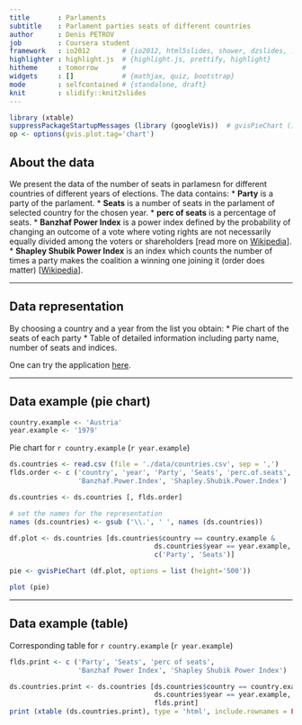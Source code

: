 ```yaml
---
title       : Parlaments
subtitle    : Parlament parties seats of different countries
author      : Denis PETROV
job         : Coursera student
framework   : io2012        # {io2012, html5slides, shower, dzslides, ...}
highlighter : highlight.js  # {highlight.js, prettify, highlight}
hitheme     : tomorrow      # 
widgets     : []            # {mathjax, quiz, bootstrap}
mode        : selfcontained # {standalone, draft}
knit        : slidify::knit2slides
---
```


<style>
strong {
  font-weight: bold;
}
</style>

```r
library (xtable)
suppressPackageStartupMessages (library (googleVis))  # gvisPieChart ()
op <- options(gvis.plot.tag='chart')
```


## About the data

We present the data of the number of seats in parlamesn for different countries 
of different years of elections.
The data contains:
* __Party__ is a party of the parlament.
* __Seats__ is a number of seats in the parlament of selected country for 
the chosen year.
* __perc of seats__ is a percentage of seats.
* __Banzhaf Power Index__ is a power index defined by the probability of 
changing an outcome of a vote where voting rights are not necessarily equally 
divided among the voters or shareholders 
[read more on 
<a href="http://en.wikipedia.org/wiki/Banzhaf_power_index">Wikipedia</a>].
* __Shapley Shubik Power Index__ is an index which counts the number 
of times a party makes the coalition a winning one joining it 
(order does matter)
[[Wikipedia](http://en.wikipedia.org/wiki/Shapley%E2%80%93Shubik_power_index)].

---

## Data representation

By choosing a country and a year from the list you obtain:
* Pie chart of the seats of each party
* Table of detailed information including party name, number of seats and 
indices.

One can try the application 
[here](https://petrov.shinyapps.io/my_coef_coursera/).

---

## Data example (pie chart)

```r
country.example <- 'Austria'
year.example <- '1979'
```

Pie chart for `r country.example` (`r year.example`)

```r

ds.countries <- read.csv (file = './data/countries.csv', sep = ',')
flds.order <- c ('country', 'year', 'Party', 'Seats', 'perc.of.seats', 
                 'Banzhaf.Power.Index', 'Shapley.Shubik.Power.Index')

ds.countries <- ds.countries [, flds.order]

# set the names for the representation
names (ds.countries) <- gsub ('\\.', ' ', names (ds.countries))

df.plot <- ds.countries [ds.countries$country == country.example & 
                                    ds.countries$year == year.example, 
                                    c('Party', 'Seats')]
```

```r
pie <- gvisPieChart (df.plot, options = list (height='500'))

plot (pie)
```

---

## Data example (table)

Corresponding table for `r country.example` (`r year.example`)

```r

flds.print <- c ('Party', 'Seats', 'perc of seats', 
                 'Banzhaf Power Index', 'Shapley Shubik Power Index')

ds.countries.print <- ds.countries [ds.countries$country == country.example & 
                                    ds.countries$year == year.example, 
                                    flds.print]
print (xtable (ds.countries.print), type = 'html', include.rownames = FALSE)

```

